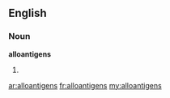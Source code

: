 ==English==

===Noun===
'''alloantigens'''

# {{plural of|[[alloantigen]]}}

[[ar:alloantigens]]
[[fr:alloantigens]]
[[my:alloantigens]]